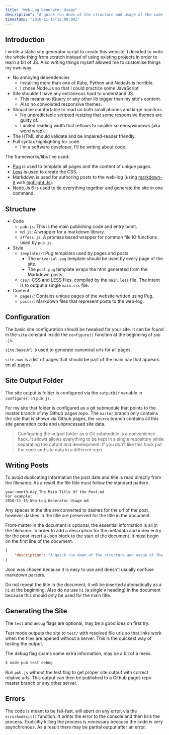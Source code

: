 ```yaml
---
title: "Web-Log Generator Usage"
description": "A quick run-down of the structure and usage of the code I wrote for generating this web-log."
timestamp: "2016-11-15T12:00:00Z"
---
```


## Introduction

I wrote a static site generator script to create this website.
I decided to write the whole thing from scratch instead of using existing projects in order to learn a bit of JS.
Also writing things myself allowed me to customise things my own way:

-   No annoying dependencies
    -   Installing more than one of Ruby, Python and NodeJs is horrible.
    -   I chose Node.Js so that I could practice some JavaScript
-   Site shouldn't have any extraneous hard to understand JS.
    -   This means no jQuery or any other lib bigger than my site's content.
    -   Also no convoluted responsive themes.
-   Should be comfortable to read on both small phones and large monitors.
    -   No unpredictable scripted resizing that some responsive themes are guilty of.
    -   Limited reading width that reflows to smaller screens/windows (aka word wrap).
-   The HTML should validate and be impaired-reader friendly.
-   Full syntax highlighting for code
    -   I'm a software developer, I'll be writing about code.

The frameworks/libs I've used:

-   [Pug](https://pugjs.org/) is used to template all pages and the content of unique pages.
-   [Less](lesscss.org) is used to create the CSS.
-   Markdown is used for authoring posts to the web-log
    (using [markdown-it](https://github.com/markdown-it/markdown-it)
    with [highlight.Js](highlightjs.org)).
-   Node.Js 6 is used to tie everything together and generate the site in one command.

## Structure

-   Code
    -   `pub.js`: This is the main publishing code and entry point.
    -   `md.js`: A wrapper for a markdown library.
    -   `effess.js`: A promise based wrapper for common file IO functions used by `pub.js`.
-   Style
    -   `templates/`: Pug templates used by pages and posts
        -   The `universal.pug` template should be used by every page of the site.
        -   The `post.pug` template wraps the html generated from the Markdown posts.
    -   `css/`: CSS and LESS files, compiled by the `main.less` file.
        The intent is to output a single `main.css` file.
-   Content
    -   `pages/`: Contains unique pages of the website written using Pug.
    -   `posts/`: Markdown files that represent posts to the web-log.

## Configuration

The basic site configuration should be tweaked for your site.
It can be found in the `site` constant inside the `configure()` function at the beginning of `pub
.js`.

`site.baseUrl` is used to generate canonical urls for all pages.

`site.nav` is a list of pages that should be part of the main nav that appears on all pages.

## Site Output Folder

The site output is folder is configured via the `outputDir` variable in `configure()` in `pub.js`.

For my site that folder is configured as a git submodule that points to the master branch of my Github pages repo.
The `master` branch only contains the site that is shown via Github pages,
the `source` branch contains all this site generation code and unprocessed site data.

> Configuring the output folder as a Git submodule is a convenience hack.
> It allows allows everything to be kept in a single repository while separating the output and development.
> If you don't like this hack put the code and site data in a different repo.

## Writing Posts

To avoid duplicating information the post date and title is read directly from the filename.
As a result the file title must follow the standard pattern.

```
year-month-day_The Main Title Of the Post.md
For example:
2016-11-15_Web-Log Generator Usage.md
```

Any spaces in the title are converted to dashes for the url of the post,
however dashes in the title are preserved for the title in the document.

Front-matter in the document is optional, the essential information is all in the filename.
In order to add a description for the metadata and index entry for the post insert a Json block to the start
of the document. It must begin on the first line of the document.

```json
{
    "description": "A quick run-down of the structure and usage of the code I wrote for generating this web-log."
}
```

Json was chosen because it is easy to use and doesn't usually confuse markdown parsers.

Do not repeat the title in the document, it will be inserted automatically as a `h1` at the beginning.
Also do no use `h1` (a single `#` heading) in the document because this should only be used for the main title.

## Generating the Site

The `test` and `debug` flags are optional, may be a good idea on first try.

Test mode outputs the site to `test/` with resolved file urls so that links work when the files are opened without a
server.
This is the quickest way of testing the output.

The debug flag spams some extra information, may be a bit of a mess.

```bash
$ node pub test debug
```

Run `pub.js` without the test flag to get proper site output with correct relative urls.
This output can then be published to a Github pages repo master branch or any other server.

## Errors

The code is meant to be fail-fast, will abort on any error, via the `errorAndExit()` function.
It prints the error to the console and then kills the process.
Explicitly killing the process is necessary because the code is very asynchronous.
As a result there may be partial output after an error.
